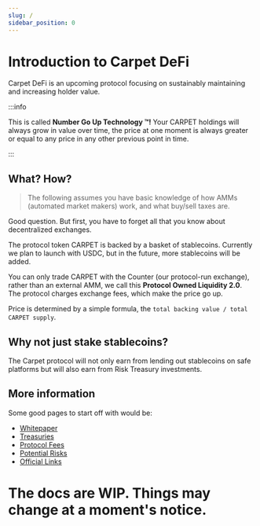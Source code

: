 ```yaml
---
slug: /
sidebar_position: 0
---
```



# Introduction to Carpet DeFi

Carpet DeFi is an upcoming protocol focusing on sustainably maintaining and increasing holder value.

:::info

This is called **Number Go Up Technology :tm:!** Your CARPET holdings will always grow in value over time, the price at one moment is always greater or equal to any price in any other previous point in time.

:::

## What? How?

> The following assumes you have basic knowledge of how AMMs (automated market makers) work, and what buy/sell taxes are.

Good question. But first, you have to forget all that you know about decentralized exchanges.

The protocol token CARPET is backed by a basket of stablecoins. Currently we plan to launch with USDC, but in the future, more stablecoins will be added.

You can only trade CARPET with the Counter (our protocol-run exchange), rather than an external AMM, we call this **Protocol Owned Liquidity 2.0**. The protocol charges exchange fees, which make the price go up.

Price is determined by a simple formula, the `total backing value / total CARPET supply`.

<Explanation />

## Why not just stake stablecoins?

The Carpet protocol will not only earn from lending out stablecoins on safe platforms but will also earn from Risk Treasury investments.

## More information

Some good pages to start off with would be:

- [Whitepaper](/protocol/whitepaper)
- [Treasuries](/protocol/treasuries)
- [Protocol Fees](/protocol/fees)
- [Potential Risks](/community/risks)
- [Official Links](/community/community)

# The docs are WIP. Things may change at a moment's notice.
